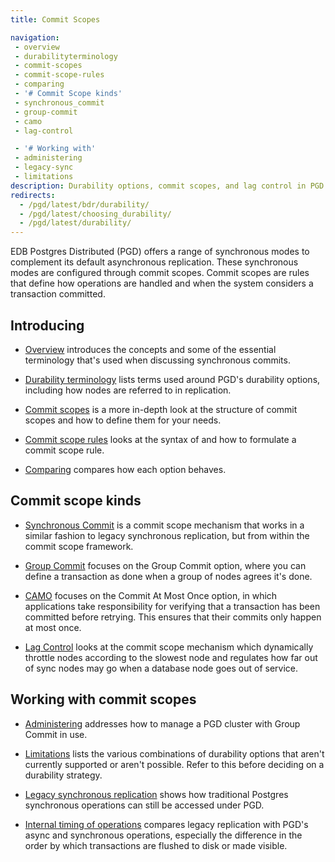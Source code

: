 ```yaml
---
title: Commit Scopes

navigation:
 - overview
 - durabilityterminology
 - commit-scopes
 - commit-scope-rules
 - comparing
 - '# Commit Scope kinds'
 - synchronous_commit
 - group-commit
 - camo
 - lag-control

 - '# Working with'
 - administering
 - legacy-sync
 - limitations
description: Durability options, commit scopes, and lag control in PGD.
redirects:
  - /pgd/latest/bdr/durability/
  - /pgd/latest/choosing_durability/
  - /pgd/latest/durability/
---
```


EDB Postgres Distributed (PGD) offers a range of synchronous modes to complement its
default asynchronous replication. These synchronous modes are configured through
commit scopes. Commit scopes are rules that define how operations are handled and when the system
considers a transaction committed. 

## Introducing 

* [Overview](overview) introduces the concepts and some of the essential 
terminology that's used when discussing synchronous commits.

* [Durability terminology](durabilityterminology) lists terms used around PGD's 
durability options, including how nodes are referred to in replication.

* [Commit scopes](commit-scopes) is a more in-depth look at the structure
of commit scopes and how to define them for your needs.

* [Commit scope rules](commit-scope-rules) looks at the syntax of and how to formulate
a commit scope rule.

* [Comparing](comparing) compares how each option behaves.

## Commit scope kinds

* [Synchronous Commit](synchronous_commit) is a commit scope mechanism that works
in a similar fashion to legacy synchronous replication, but from within the commit scope framework.

* [Group Commit](group-commit) focuses on the Group Commit option, where you can
define a transaction as done when a group of nodes agrees it's done.

* [CAMO](camo) focuses on the Commit At Most Once option, in which applications
take responsibility for verifying that a transaction has been committed before
retrying. This ensures that their commits only happen at most once.

* [Lag Control](lag-control) looks at the commit scope mechanism which
dynamically throttle nodes according to the slowest node and regulates how far
out of sync nodes may go when a database node goes out of service.

## Working with commit scopes

* [Administering](administering) addresses how to manage a PGD cluster with Group Commit
in use.

* [Limitations](limitations) lists the various combinations of durability options
that aren't currently supported or aren't possible. Refer to this before deciding
on a durability strategy.

* [Legacy synchronous replication](legacy-sync) shows how traditional Postgres synchronous operations
can still be accessed under PGD.

* [Internal timing of operations](timing) compares legacy replication with PGD's async and synchronous
operations, especially the difference in the order by which transactions are flushed to disk or made visible.
